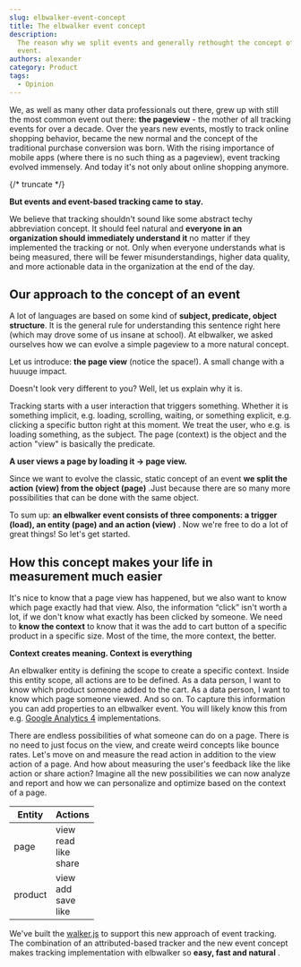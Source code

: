 ```yaml
---
slug: elbwalker-event-concept
title: The elbwalker event concept
description:
  The reason why we split events and generally rethought the concept of an
  event.
authors: alexander
category: Product
tags:
  - Opinion
---
```


We, as well as many other data professionals out there, grew up with still the
most common event out there: **the pageview** - the mother of all tracking
events for over a decade. Over the years new events, mostly to track online
shopping behavior, became the new normal and the concept of the traditional
purchase conversion was born. With the rising importance of mobile apps (where
there is no such thing as a pageview), event tracking evolved immensely. And
today it's not only about online shopping anymore.

{/* truncate */}

**But events and event-based tracking came to stay.**

We believe that tracking shouldn't sound like some abstract techy abbreviation
concept. It should feel natural and **everyone in an organization should
immediately understand it** no matter if they implemented the tracking or not.
Only when everyone understands what is being measured, there will be fewer
misunderstandings, higher data quality, and more actionable data in the
organization at the end of the day.

## Our approach to the concept of an event

A lot of languages are based on some kind of **subject, predicate, object
structure**. It is the general rule for understanding this sentence right here
(which may drove some of us insane at school). At elbwalker, we asked ourselves
how we can evolve a simple pageview to a more natural concept.

Let us introduce: **the page view** (notice the space!). A small change with a
huuuge impact.

Doesn't look very different to you? Well, let us explain why it is.

Tracking starts with a user interaction that triggers something. Whether it is
something implicit, e.g. loading, scrolling, waiting, or something explicit,
e.g. clicking a specific button right at this moment. We treat the user, who
e.g. is loading something, as the subject. The page (context) is the object and
the action "view" is basically the predicate.

**A user views a page by loading it &rarr; page view.**

Since we want to evolve the classic, static concept of an event **we split the
action (view) from the object (page)** .Just because there are so many more
possibilities that can be done with the same object.

To sum up: **an elbwalker event consists of three components: a trigger (load),
an entity (page) and an action (view)** . Now we're free to do a lot of great
things! So let's get started.

## How this concept makes your life in measurement much easier

It's nice to know that a page view has happened, but we also want to know which
page exactly had that view. Also, the information “click” isn't worth a lot, if
we don't know what exactly has been clicked by someone. We need to **know the
context** to know that it was the add to cart button of a specific product in a
specific size. Most of the time, the more context, the better.

**Context creates meaning. Context is everything**

An elbwalker entity is defining the scope to create a specific context. Inside
this entity scope, all actions are to be defined. As a data person, I want to
know which product someone added to the cart. As a data person, I want to know
which page someone viewed. And so on. To capture this information you can add
properties to an elbwalker event. You will likely know this from e.g.
[Google Analytics 4](https://developers.google.com/analytics/devguides/collection/ga4)
implementations.

There are endless possibilities of what someone can do on a page. There is no
need to just focus on the view, and create weird concepts like bounce rates.
Let's move on and measure the read action in addition to the view action of a
page. And how about measuring the user's feedback like the like action or share
action? Imagine all the new possibilities we can now analyze and report and how
we can personalize and optimize based on the context of a page.

| Entity  | Actions                             |
| ------- | ----------------------------------- |
| page    | view<br />read<br />like<br />share |
| product | view<br />add<br />save<br />like   |

We've built the [walker.js](/docs/collectors/web/) to support this new
approach of event tracking. The combination of an attributed-based tracker and
the new event concept makes tracking implementation with elbwalker so **easy,
fast and natural** .
